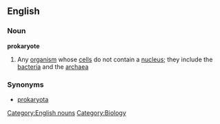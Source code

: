 ==English==
===Noun===
{{wikipedia}}
'''prokaryote'''
#Any [[organism]] whose [[cell]]s do not contain a [[nucleus]]; they include the [[bacteria]] and the [[archaea]]
===Synonyms===
*[[prokaryota]]
[[Category:English nouns]]
[[Category:Biology]]